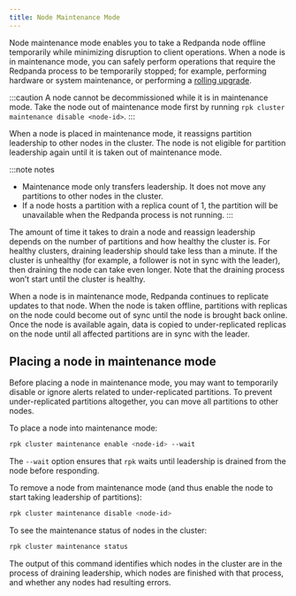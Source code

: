 ```yaml
---
title: Node Maintenance Mode
---
```


<head>
    <meta name="title" content="Node Maintenance Mode | Redpanda Docs"/>
    <meta name="description" content="Enabling node maintenance mode."/>
</head>

Node maintenance mode enables you to take a Redpanda node offline temporarily while minimizing disruption to client operations. When a node is in maintenance mode, you can safely perform operations that require the Redpanda process to be temporarily stopped; for example, performing hardware or system maintenance, or performing a [rolling upgrade](../cluster-maintenance/rolling-upgrade).

:::caution
A node cannot be decommissioned while it is in maintenance mode. Take the node out of maintenance mode first by running `rpk cluster maintenance disable <node-id>`.
:::

When a node is placed in maintenance mode, it reassigns partition leadership to other nodes in the cluster. The node is not eligible for partition leadership again until it is taken out of maintenance mode. 

:::note notes
- Maintenance mode only transfers leadership. It does not move any partitions to other nodes in the cluster. 
- If a node hosts a partition with a replica count of 1, the partition will be unavailable when the Redpanda process is not running.
:::

The amount of time it takes to drain a node and reassign leadership depends on the number of partitions and how healthy the cluster is. For healthy clusters, draining leadership should take less than a minute. If the cluster is unhealthy (for example, a follower is not in sync with the leader), then draining the node can take even longer. Note that the draining process won’t start until the cluster is healthy.

When a node is in maintenance mode, Redpanda continues to replicate updates to that node. When the node is taken offline, partitions with replicas on the node could become out of sync until the node is brought back online. Once the node is available again, data is copied to under-replicated replicas on the node until all affected partitions are in sync with the leader.

## Placing a node in maintenance mode

Before placing a node in maintenance mode, you may want to temporarily disable or ignore alerts related to under-replicated partitions. To prevent under-replicated partitions altogether, you can move all partitions to other nodes.

To place a node into maintenance mode:

```bash
rpk cluster maintenance enable <node-id> --wait
```

The `--wait` option ensures that `rpk` waits until leadership is drained from the node before responding.

To remove a node from maintenance mode (and thus enable the node to start taking leadership of partitions):

```bash
rpk cluster maintenance disable <node-id> 
```

To see the maintenance status of nodes in the cluster:

```bash
rpk cluster maintenance status
```

The output of this command identifies which nodes in the cluster are in the process of draining leadership, which nodes are finished with that process, and whether any nodes had resulting errors.